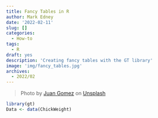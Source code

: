 ```yaml
---
title: Fancy Tables in R
author: Mark Edney
date: '2022-02-11'
slug: []
categories:
  - How-to
tags:
  - R
draft: yes
description: 'Creating fancy tables with the GT library'
image: 'img/fancy_tables.jpg'
archives:
  - 2022/02
---
```

> Photo by [Juan Gomez](https://unsplash.com/@nosoylasonia?utm_source=unsplash&utm_medium=referral&utm_content=creditCopyText) on <a href="">[Unsplash](https://unsplash.com/s/photos/tables?utm_source=unsplash&utm_medium=referral&utm_content=creditCopyText)

  
  
```r

library(gt)
Data <- data(ChickWeight)
```
